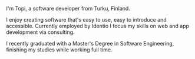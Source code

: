 I'm Topi, a software developer from Turku, Finland.

I enjoy creating software that's easy to use, easy to introduce and accessible.
Currently employed by Identio I focus my skills on web and app development via consulting.

I recently graduated with a Master's Degree in Software Engineering, finishing my studies while working full time.
